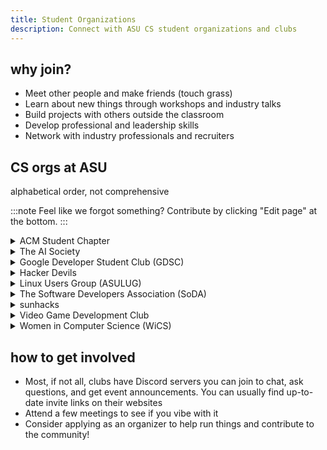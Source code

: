 ```yaml
---
title: Student Organizations
description: Connect with ASU CS student organizations and clubs
---
```


## why join?

- Meet other people and make friends (touch grass)
- Learn about new things through workshops and industry talks
- Build projects with others outside the classroom
- Develop professional and leadership skills
- Network with industry professionals and recruiters

## CS orgs at ASU

alphabetical order, not comprehensive

:::note
Feel like we forgot something? Contribute by clicking "Edit
page" at the bottom.
:::

<details>
<summary>ACM Student Chapter</summary>

ASU's chapter of ACM, the world's largest computing society. They host tech talks, workshops, and networking events for anyone interested in CS.

- Website: [asu.acm.org](https://asu.acm.org/)

</details>

<details>
<summary>The AI Society</summary>

Learn about AI and machine learning through hands-on workshops,
projects, and talks.

- Website: [ais-asu.com](https://www.ais-asu.com/)

</details>

<details>
<summary>Google Developer Student Club (GDSC)</summary>

Google's official student developer club at ASU. Learn about Google technologies, build cool projects, and get access to Google resources and workshops.

- Website: [asudsc.com](https://www.asudsc.com/)

</details>

<details>
<summary>Hacker Devils</summary>

Become technical interview-ready with Hacker Devils! They focus on helping students prepare for technical interviews by practicing Leetcode problems. Hosts sessions for beginners & the more experienced alike.

- Linktree: [linktr.ee/asuhackerdevils](https://linktr.ee/asuhackerdevils)

</details>

<details>
<summary>Linux Users Group (ASULUG)</summary>

The Linux Users Group at ASU brings together Linux and free-and-open-source software (FOSS) enthusiasts. They help new users get started with Linux, learn programming languages, and host multiple events throughout the year.

- Website: [new.asulug.org](https://new.asulug.org/)

</details>

<details>
<summary>The Software Developers Association (SoDA)</summary>

The oldest, largest, and most active CS club on campus. SoDA hosts workshops,
hackathons, and brings in industry professionals for info sessions.

- Website: [thesoda.io](https://thesoda.io)

</details>

<details>
<summary>sunhacks</summary>

ASU's largest hackathon, and the only one sponsored by MLH. Build something cool in 24 hours, meet other hackers, and compete for prizes. Great for first-time hackathon participants!

- Website: [sunhacks.io](https://sunhacks.io/)

</details>

<details>
<summary>Video Game Development Club</summary>

Make games with other students! They work on collaborative projects throughout the year, teach game engines like Unity, and host game jams.

- Sun Devil Central: [Video Game Development Club](https://sundevilcentral.eoss.asu.edu/vgdc/home/)

</details>

<details>
<summary>Women in Computer Science (WiCS)</summary>

A supportive community for women in tech at ASU. WiCS hosts study sessions, professional development workshops, and social events. Open to anyone who supports women in computing!

- Website: [asuwics.org](https://asuwics.org/)

</details>

## how to get involved

- Most, if not all, clubs have Discord servers you can join to chat,
  ask questions, and get event announcements. You can usually find
  up-to-date invite links on their websites
- Attend a few meetings to see if you vibe with it
- Consider applying as an organizer to help run things and contribute to the community!

